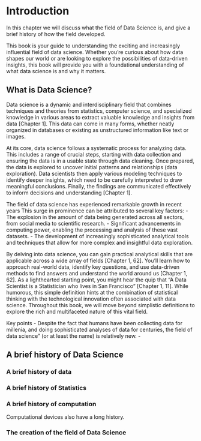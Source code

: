 # Introduction

In this chapter we will discuss what the field of Data Science is, and give a brief history of how the field developed. 


This book is your guide to understanding the exciting and increasingly influential field of data science. Whether you're curious about how data shapes our world or are looking to explore the possibilities of data-driven insights, this book will provide you with a foundational understanding of what data science is and why it matters.


## What is Data Science?

Data science is a dynamic and interdisciplinary field that combines techniques and theories from statistics, computer science, and specialized knowledge in various areas to extract valuable knowledge and insights from data [Chapter 1]. This data can come in many forms, whether neatly organized in databases or existing as unstructured information like text or images.

At its core, data science follows a systematic process for analyzing data. This includes a range of crucial steps, starting with data collection and ensuring the data is in a usable state through data cleaning. Once prepared, the data is explored to uncover initial patterns and relationships (data exploration). Data scientists then apply various modeling techniques to identify deeper insights, which need to be carefully interpreted to draw meaningful conclusions. Finally, the findings are communicated effectively to inform decisions and understanding [Chapter 1].

The field of data science has experienced remarkable growth in recent years This surge in prominence can be attributed to several key factors:
- The explosion in the amount of data being generated across all sectors, from social media to scientific research.
- Significant advancements in computing power, enabling the processing and analysis of these vast datasets.
- The development of increasingly sophisticated analytical tools and techniques that allow for more complex and insightful data exploration.

By delving into data science, you can gain practical analytical skills that are applicable across a wide array of fields [Chapter 1, 62]. You'll learn how to approach real-world data, identify key questions, and use data-driven methods to find answers and understand the world around us [Chapter 1, 62].
As a lighthearted starting point, you might hear the quip that "A Data Scientist is a Statistician who lives in San Francisco" [Chapter 1, 11]. While humorous, this simple definition hints at the combination of statistical thinking with the technological innovation often associated with data science. Throughout this book, we will move beyond simplistic definitions to explore the rich and multifaceted nature of this vital field.

Key points
- Despite the fact that humans have been collecting data for millenia, and doing sophisticated analyses of data for centuries, the field of data science" (or at least the name) is relatively new. 
- 



## A brief history of Data Science


### A brief history of data



### A brief history of Statistics



### A brief history of computation 

Computational devices also have a long history. 


### The creation of the field of Data Science





